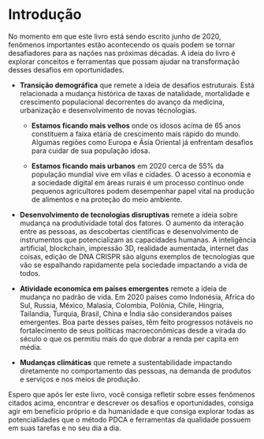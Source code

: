 # Introdução {#sec-intro .unnumbered}

No momento em que este livro está sendo escrito junho de 2020, fenômenos importantes estão acontecendo os quais podem se tornar desafiadores para as nações nas próximas décadas. A ideia do livro é explorar conceitos e ferramentas que possam ajudar na transformação desses desafios em oportunidades.

-   **Transição demográfica** que remete a ideia de desafios estruturais. Está relacionada a mudança histórica de taxas de natalidade, mortalidade e crescimento populacional decorrentes do avanço da medicina, urbanização e desenvolvimento de novas técnologias.

    -   **Estamos ficando mais velhos** onde os idosos acima de 65 anos constituem a faixa etária de crescimento mais rápido do mundo. Algumas regiões como Europa e Ásia Oriental já enfrentam desafios para cuidar de sua população idosa.

    -   **Estamos ficando mais urbanos** em 2020 cerca de 55% da população mundial vive em vilas e cidades. O acesso a economia e a sociedade digital em áreas rurais é um processo contínuo onde pequenos agricultores podem desempenhar papel vital na produção de alimentos e na proteção do meio ambiente.

-   **Desenvolvimento de tecnologias disruptivas** remete a ideia sobre mudança na produtividade total dos fatores. O aumento da interação entre as pessoas, as descobertas científicas e desenvolvimento de instrumentos que potencializam as capacidades humanas. A inteligência artificial, blockchain, impressão 3D, realidade aumentada, internet das coisas, edição de DNA CRISPR são alguns exemplos de tecnologias que vão se espalhando rapidamente pela sociedade impactando a vida de todos.

-   **Atividade economica em países emergentes** remete a ideia de mudança no padrão de vida. Em 2020 países como Indonésia, Africa do Sul, Russia, México, Malasia, Colombia, Polônia, Chile, Hingria, Tailandia, Turquia, Brasil, China e Índia são considerandos países emergentes. Boa parte desses países, têm feito progressos notáveis no fortalecimento de seus políticas macroeconômicas desde a virada do século o que os permitiu mais do que dobrar a renda per capita em média.

-   **Mudanças climáticas** que remete a sustentabilidade impactando diretamente no comportamento das pessoas, na demanda de produtos e serviços e nos meios de produção.

Espero que após ler este livro, você consiga refletir sobre esses fenômenos citados acima, encontrar e descrever os desafios e oportunidades, consiga agir em benefício próprio e da humanidade e que consiga explorar todas as potencialidades que o método PDCA e ferramentas da qualidade possuem em suas tarefas e no seu dia a dia.




